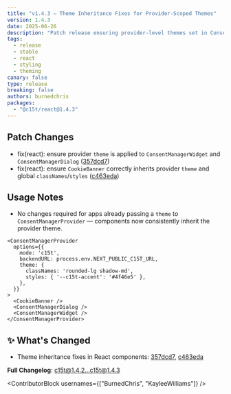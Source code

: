```yaml
---
title: "v1.4.3 — Theme Inheritance Fixes for Provider-Scoped Themes"
version: 1.4.3
date: 2025-06-26
description: "Patch release ensuring provider-level themes set in ConsentManagerProvider are correctly inherited by CookieBanner, ConsentManagerDialog, and ConsentManagerWidget for consistent styling."
tags:
  - release
  - stable
  - react
  - styling
  - theming
canary: false
type: release
breaking: false
authors: burnedchris
packages:
  - "@c15t/react@1.4.3"
---
```


## Patch Changes

- fix(react): ensure provider `theme` is applied to `ConsentManagerWidget` and `ConsentManagerDialog` ([357dcd7](https://github.com/c15t/c15t/commit/357dcd7648ff3adb4799b06fe788de06a529f1c8))
- fix(react): ensure `CookieBanner` correctly inherits provider `theme` and global `classNames`/`styles` ([c463eda](https://github.com/c15t/c15t/commit/c463eda67126d7aefa483ea46ffdd7aa24462559))

## Usage Notes

- No changes required for apps already passing a `theme` to `ConsentManagerProvider` — components now consistently inherit the provider theme.

```tsx
<ConsentManagerProvider
  options={{
    mode: 'c15t',
    backendURL: process.env.NEXT_PUBLIC_C15T_URL,
    theme: {
      classNames: 'rounded-lg shadow-md',
      styles: { '--c15t-accent': '#4f46e5' },
    },
  }}
>
  <CookieBanner />
  <ConsentManagerDialog />
  <ConsentManagerWidget />
</ConsentManagerProvider>
```

## ✨ What's Changed

- Theme inheritance fixes in React components: [357dcd7](https://github.com/c15t/c15t/commit/357dcd7648ff3adb4799b06fe788de06a529f1c8), [c463eda](https://github.com/c15t/c15t/commit/c463eda67126d7aefa483ea46ffdd7aa24462559)

**Full Changelog**: [c15t@1.4.2...c15t@1.4.3](https://github.com/c15t/c15t/compare/c15t@1.4.2...c15t@1.4.3)

<ContributorBlock usernames={["BurnedChris", "KayleeWilliams"]} />


